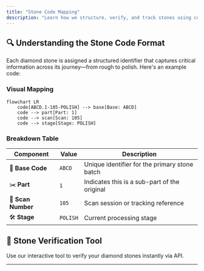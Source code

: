 ```yaml
---
title: "Stone Code Mapping"
description: "Learn how we structure, verify, and track stones using code intelligence"
---
```


## 🔍 Understanding the Stone Code Format

Each diamond stone is assigned a structured identifier that captures critical information across its journey—from rough to polish. Here's an example code:

### Visual Mapping

```mermaid
flowchart LR
    code[ABCD.1-105-POLISH] --> base[Base: ABCD]
    code --> part[Part: 1]
    code --> scan[Scan: 105]
    code --> stage[Stage: POLISH]

```

### Breakdown Table

| **Component**      | **Value** | **Description**                               |
| ------------------ | --------- | --------------------------------------------- |
| 🧱 **Base Code**   | `ABCD`    | Unique identifier for the primary stone batch |
| ✂️ **Part**        | `1`       | Indicates this is a sub-part of the original  |
| 🔎 **Scan Number** | `105`     | Scan session or tracking reference            |
| 🛠️ **Stage**       | `POLISH`  | Current processing stage                      |


## 🧪 Stone Verification Tool

Use our interactive tool to verify your diamond stones instantly via API.

<Form />

---
